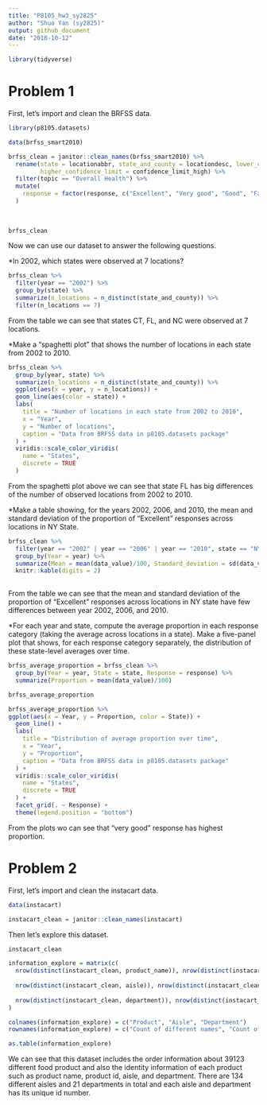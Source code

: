 ```yaml
---
title: "P8105_hw3_sy2825"
author: "Shuo Yan (sy2825)"
output: github_document
date: "2018-10-12"
---
```



```r
library(tidyverse)
```

# Problem 1

First, let's import and clean the BRFSS data.

```r
library(p8105.datasets)

data(brfss_smart2010)

brfss_clean = janitor::clean_names(brfss_smart2010) %>%
  rename(state = locationabbr, state_and_county = locationdesc, lower_confidence_limit = confidence_limit_low, 
         higher_confidence_limit = confidence_limit_high) %>%
  filter(topic == "Overall Health") %>%
  mutate(
    response = factor(response, c("Excellent", "Very good", "Good", "Fair", "Poor"))
  )
  
  
 
brfss_clean

```

Now we can use our dataset to answer the following questions.

*In 2002, which states were observed at 7 locations?

```r
brfss_clean %>%
  filter(year == "2002") %>%
  group_by(state) %>%
  summarize(n_locations = n_distinct(state_and_county)) %>%
  filter(n_locations == 7)
```

From the table we can see that states CT, FL, and NC were observed at 7 locations.

*Make a “spaghetti plot” that shows the number of locations in each state from 2002 to 2010.

```r
brfss_clean %>%
  group_by(year, state) %>%
  summarize(n_locations = n_distinct(state_and_county)) %>%
  ggplot(aes(x = year, y = n_locations)) +
  geom_line(aes(color = state)) +
  labs(
    title = "Number of locations in each state from 2002 to 2010",
    x = "Year",
    y = "Number of locations",
    caption = "Data from BRFSS data in p8105.datasets package"
  ) +
  viridis::scale_color_viridis(
    name = "States", 
    discrete = TRUE
  )

```
From the spaghetti plot above we can see that state FL has big differences of the number of observed locations from 2002 to 2010.

*Make a table showing, for the years 2002, 2006, and 2010, the mean and standard deviation of the proportion of “Excellent” responses across locations in NY State.

```r
brfss_clean %>%
  filter(year == "2002" | year == "2006" | year == "2010", state == "NY", response == "Excellent") %>%
  group_by(Year = year) %>%
  summarize(Mean = mean(data_value)/100, Standard_deviation = sd(data_value)/100) %>%
  knitr::kable(digits = 2)
  
```

From the table we can see that the mean and standard deviation of the proportion of "Excellent" responses across locations in NY state have few differences between year 2002, 2006, and 2010.

*For each year and state, compute the average proportion in each response category (taking the average across locations in a state). Make a five-panel plot that shows, for each response category separately, the distribution of these state-level averages over time.

```r
brfss_average_proportion = brfss_clean %>%
  group_by(Year = year, State = state, Response = response) %>%
  summarize(Proportion = mean(data_value)/100)

brfss_average_proportion

brfss_average_proportion %>%
ggplot(aes(x = Year, y = Proportion, color = State)) +
  geom_line() +
  labs(
    title = "Distribution of average proportion over time",
    x = "Year",
    y = "Proportion",
    caption = "Data from BRFSS data in p8105.datasets package"
  ) +
  viridis::scale_color_viridis(
    name = "States", 
    discrete = TRUE
  ) +
  facet_grid(. ~ Response) +
  theme(legend.position = "bottom")

```

From the plots wo can see that "very good" response has highest proportion.

# Problem 2

First, let's import and clean the instacart data.

```r

data(instacart)

instacart_clean = janitor::clean_names(instacart)

```
Then let's explore this dataset.


```r

instacart_clean

information_explore = matrix(c(
  nrow(distinct(instacart_clean, product_name)), nrow(distinct(instacart_clean, product_id)),
  
  nrow(distinct(instacart_clean, aisle)), nrow(distinct(instacart_clean, aisle_id)),
  
  nrow(distinct(instacart_clean, department)), nrow(distinct(instacart_clean, department_id))), ncol = 3
)

colnames(information_explore) = c("Product", "Aisle", "Department")
rownames(information_explore) = c("Count of different names", "Count of different id")

as.table(information_explore)
```


We can see that this dataset includes the order information about 39123 different food product and also the identity information of each product such as product name, product id, aisle, and department. There are 134 different aisles and 21 departments in total and each aisle and department has its unique id number.